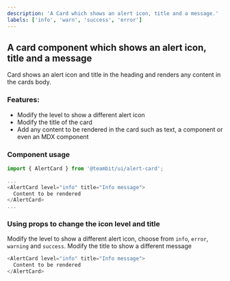 ```yaml
---
description: 'A Card which shows an alert icon, title and a message.'
labels: ['info', 'warn', 'success', 'error']
---
```



## A card component which shows an alert icon, title and a message

Card shows an alert icon and title in the heading and renders any content in the cards body.

### Features:

- Modify the level to show a different alert icon
- Modify the title of the card
- Add any content to be rendered in the card such as text, a component or even an MDX component

### Component usage

```js
import { AlertCard } from '@teambit/ui/alert-card';

...
<AlertCard level="info" title="Info message">
  Content to be rendered
</AlertCard>
...
```

### Using props to change the icon level and title

Modify the level to show a different alert icon, choose from `info`, `error`, `warning` and `success`. Modify the title to show a different message

```js live
<AlertCard level="info" title="Info message">
  Content to be rendered
</AlertCard>
```
